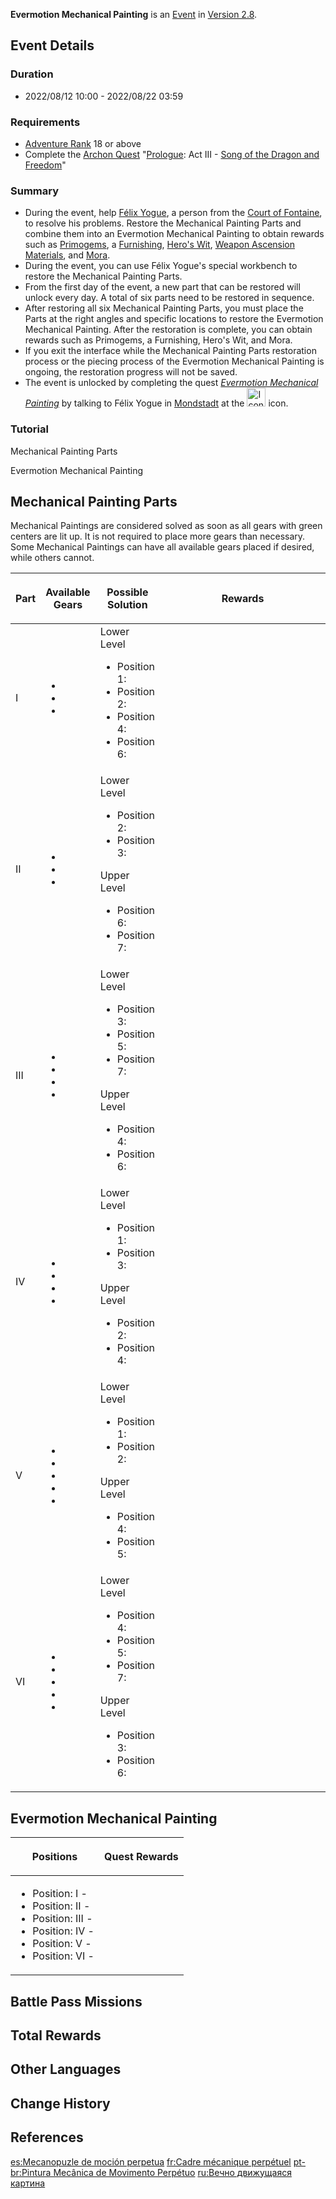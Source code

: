 {{Event Tabs}}
{{Event
|name              = Evermotion Mechanical Painting
|image             = Evermotion Mechanical Painting.png
|type              = In-Game
|time_known        = yes
|time_start        = 2022-08-12 10:00:00
|time_end          = 2022-08-22 03:59:59
|link              = https://www.hoyolab.com/article/6857289
|link2             = https://genshin.hoyoverse.com/en/news/detail/22679
}}
{{Description|[[Félix Yogue]], a person from the [[Court of Fontaine]], seems to be having some problems...}}
'''Evermotion Mechanical Painting''' is an [[Event]] in [[Version 2.8]].

==Event Details==
===Duration===
* 2022/08/12 10:00 - 2022/08/22 03:59

===Requirements===
* [[Adventure Rank]] 18 or above
* Complete the [[Archon Quest]] "[[Prologue]]: Act III - [[Song of the Dragon and Freedom]]"

===Summary===
* During the event, help [[Félix Yogue]], a person from the [[Court of Fontaine]], to resolve his problems. Restore the Mechanical Painting Parts and combine them into an Evermotion Mechanical Painting to obtain rewards such as [[Primogem]]s, a [[Furnishing]], [[Hero's Wit]], [[Weapon Ascension Materials]], and [[Mora]].
* During the event, you can use Félix Yogue's special workbench to restore the Mechanical Painting Parts.
* From the first day of the event, a new part that can be restored will unlock every day. A total of six parts need to be restored in sequence.
* After restoring all six Mechanical Painting Parts, you must place the Parts at the right angles and specific locations to restore the Evermotion Mechanical Painting. After the restoration is complete, you can obtain rewards such as Primogems, a Furnishing, Hero's Wit, and Mora.
* If you exit the interface while the Mechanical Painting Parts restoration process or the piecing process of the Evermotion Mechanical Painting is ongoing, the restoration progress will not be saved.
* The event is unlocked by completing the quest ''[[Evermotion Mechanical Painting (Quest)|Evermotion Mechanical Painting]]'' by talking to Félix Yogue in [[Mondstadt City|Mondstadt]] at the [[File:Icon Evermotion Mechanical Painting.png|30px]] icon.

===Tutorial===
;Mechanical Painting Parts
{{Tutorial
|image1 = Tutorial Evermotion Mechanical Painting 1.png
|text1  = Travelers must adjust different gear components and place these components on columns to allow them to interact with one another and activate the final driven gear component.
|image2 = Tutorial Evermotion Mechanical Painting 2.png
|text2  = Travelers can place each gear component on a column's upper or lower levels, but take note that each column can only fit one such component.
|image3 = Tutorial Evermotion Mechanical Painting 3.png
|text3  = Gear components at different levels cannot connect directly, but they can be connected through duplex gear components. These duplex gear components can also be inverted.
|image4 = Tutorial Evermotion Mechanical Painting 4.png
|text4  = When fitting gear components, you may sometimes find that a certain component may stack with other columns or components, thus making placement impossible.
}}

;Evermotion Mechanical Painting
{{Tutorial
|image1 = Tutorial Evermotion Mechanical Painting 5.png
|text1  = You must place six Mechanical Painting Parts at the correct angles and specific locations to put the Evermotion Mechanical Painting together.
|image2 = Tutorial Evermotion Mechanical Painting 6.png
|text2  = When you set a Mechanical Painting Part atop your workbench, you can continue to rotate it or adjust its orientation.
}}

==Mechanical Painting Parts==
Mechanical Paintings are considered solved as soon as all gears with green centers are lit up. It is not required to place more gears than necessary. Some Mechanical Paintings can have all available gears placed if desired, while others cannot.
{| class="article-table tdc1"
!Part
!Available Gears
!Possible Solution
!style="width: 250px"|Rewards
|-
|I
|
* {{Item|Small Gear|x=2}}
* {{Item|Medium Gear|x=3}}
* {{Item|Large Gear|x=1}}
|
; Lower Level
* Position 1: {{Item|Medium Gear}}
* Position 2: {{Item|Small Gear}}
* Position 4: {{Item|Large Gear}}
* Position 6: {{Item|Medium Gear}}
|{{Card|Primogem|60}}{{Card|Mora|30,000}}{{Card|Chains of the Dandelion Gladiator|3}}
|-
|II
|
* {{Item|Small Gear|x=3}}
* {{Item|Medium Gear|x=3}}
* {{Item|Large Gear|x=1}}
|
; Lower Level
* Position 2: {{Item|Small Gear}}
* Position 3: {{Item|Medium Gear}}
; Upper Level
* Position 6: {{Item|Large Gear}}
* Position 7: {{Item|Medium Gear}}
|{{Card|Primogem|60}}{{Card|Mora|30,000}}{{Card|Debris of Decarabian's City|3}}
|-
|III
|
* {{Item|Small Gear|x=2}}
* {{Item|Medium Gear|x=2}}
* {{Item|Large Gear|x=2}}
* {{Item|Duplex Gear|x=1}}
|
;Lower Level
* Position 3: {{Item|Small Gear}}
* Position 5: {{Item|Large Gear}}
* Position 7: {{Item|Duplex Gear}}
;Upper Level
* Position 4: {{Item|Medium Gear}}
* Position 6: {{Item|Medium Gear}}

|{{Card|Primogem|60}}{{Card|Mora|30,000}}{{Card|Boreal Wolf's Cracked Tooth|3}}
|-
|IV
|
* {{Item|Small Gear|x=1}}
* {{Item|Medium Gear|x=2}}
* {{Item|Large Gear|x=2}}
* {{Item|Large Duplex Gear|x=1}}
|
;Lower Level
* Position 1: {{Item|Medium Gear}}
* Position 3: {{Item|Large Gear}}
;Upper Level
* Position 2: {{Item|Medium Gear}}
* Position 4: {{Item|Large Duplex Gear}}
|{{Card|Primogem|60}}{{Card|Mora|30,000}}{{Card|Chains of the Dandelion Gladiator|3}}
|-
|V
|
* {{Item|Small Gear|x=2}}
* {{Item|Medium Gear|x=2}}
* {{Item|Large Gear|x=2}}
* {{Item|Duplex Gear|x=1}}
* {{Item|Large Duplex Gear|x=1}}
|
;Lower Level
* Position 1: {{Item|Medium Gear}}
* Position 2: {{Item|Large Duplex Gear}}
;Upper Level
* Position 4: {{Item|Large Gear}}
* Position 5: {{Item|Duplex Gear}}
|{{Card|Primogem|60}}{{Card|Mora|30,000}}{{Card|Debris of Decarabian's City|3}}
|-
|VI
|
* {{Item|Small Gear|x=2}}
* {{Item|Medium Gear|x=2}}
* {{Item|Large Gear|x=2}}
* {{Item|Duplex Gear|x=1}}
* {{Item|Large Duplex Gear|x=1}}
|
;Lower Level
* Position 4: {{Item|Medium Gear}}
* Position 5: {{Item|Medium Gear}}
* Position 7: {{Item|Large Gear}}
;Upper Level
* Position 3: {{Item|Duplex Gear}}
* Position 6: {{Item|Large Duplex Gear}}
|{{Card|Primogem|60}}{{Card|Mora|30,000}}{{Card|Boreal Wolf's Cracked Tooth|3}}
|}

==Evermotion Mechanical Painting==
{{Main|Evermotion Mechanical Painting: Finale}}
{{Description|Restore all Painting Parts to help Félix Yogue put the painting together.}}
{|class="article-table"
!Positions
!Quest Rewards
|-
|
* Position: I - {{Item|Part: Breeze}}
* Position: II - {{Item|Part: Sky}}
* Position: III - {{Item|Part: Clouds}}
* Position: IV - {{Item|Part: Company}}
* Position: V - {{Item|Part: Lonely}}
* Position: VI - {{Item|Part: Meadow}}
|{{Card|Primogem|30}}{{Card|Mora|30,000}}{{Card|Hero's Wit|3}}{{Card|"Evermotion Mechanical Painting"|1}}
|}

==Battle Pass Missions==
{{Battle Pass Missions
|name     = Azure Main
|mission1 = {{Color|[Event]}} Piece the Evermotion Mechanical Painting together in the "Evermotion Mechanical Painting" event
|exp1     = 1,500
}}

==Total Rewards==
{{Event Rewards
|Primogem = 420
|Mora = 240,000
|Hero's Wit = 6
|Chains of the Dandelion Gladiator = 6
|Debris of Decarabian's City = 6
|Boreal Wolf's Cracked Tooth = 6
|"Evermotion Mechanical Painting" = 1
|sort = Primogem,Mora,Hero's Wit,"Evermotion Mechanical Painting",Chains of the Dandelion Gladiator,Debris of Decarabian's City,Boreal Wolf's Cracked Tooth
}}

==Other Languages==
{{Other Languages
|en      = Evermotion Mechanical Painting
|zhs     = 恒动械画
|zhs_rm  = Héngdòng Xièhuà
|zht     = 恆動械畫
|zht_rm  = Héngdòng Xièhuà
|zh_tl   = 
|ja      = からくり械画
|ja_rm   = Karakuri Kaiga<ref>YouTube: [https://youtu.be/9u8o9HvSQH4 Ver.3.7{{ja|「決闘！召喚の頂！」予告番組}}]</ref>
|ja_tl   = Mechanical Machine Painting
|ko      = {{tt|무한동력|無限動力}} {{tt|기계|機械}} {{tt|화폭|畵幅}}
|ko_rm   = Muhandongneok Gigye Hwapok
|ko_tl   = Perpetual Motion Machine Canvas
|es      = Mecanopuzle de moción perpetua
|es_tl   = Evermoving Mechanical Puzzle
|fr      = Cadre mécanique perpétuel
|fr_tl   = Perpetual Mechanical Frame
|ru      = Вечно движущаяся картина
|ru_tl   = Ever-Moving Picture
|th      = ภาพเครื่องจักรนิรันดร์
|th_rm   = 
|th_tl   = 
|vi      = Tranh Máy Móc {{tt|Vĩnh Cửu|永久}}
|vi_tl   = Eternal Machine Picture
|de      = Mechanisches Perpetuum-Mobile-Puzzle
|de_tl   = Mechanical Perpetuum Mobile Puzzle
|id      = Lukisan Mekanik Abadi
|id_tl   = Eternal Mechanical Painting
|pt      = Pintura Mecânica de Movimento Perpétuo
|pt_tl   = 
}}

==Change History==
{{Change History|2.8}}

==References==
{{Reflist}}

[[es:Mecanopuzle de moción perpetua]]
[[fr:Cadre mécanique perpétuel]]
[[pt-br:Pintura Mecânica de Movimento Perpétuo]]
[[ru:Вечно движущаяся картина]]